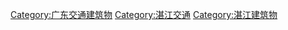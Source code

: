 [[Category:广东交通建筑物|Category:广东交通建筑物]]
[[Category:湛江交通|Category:湛江交通]]
[[Category:湛江建筑物|Category:湛江建筑物]]